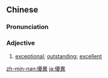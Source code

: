 {{also|优异}}
==Chinese==
{{zh-forms|s=优异}}

===Pronunciation===
{{zh-pron
|m=yōuyì
|c=jau1 ji6
|mn=qz,tw,xm,zz:iu-ī
|cat=a
}}

===Adjective===
{{zh-adj}}

# [[exceptional]]; [[outstanding]]; [[excellent]]
#: {{zh-x|表現 優異|to excel}}

{{zh-cat|Advanced}}

[[zh-min-nan:優異]]
[[ja:優異]]